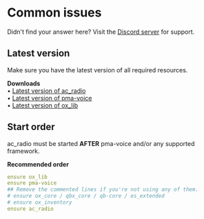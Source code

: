 # Common issues

Didn't find your answer here? Visit the [Discord server](https://discord.gg/2ZezMw2xvR) for support.

## Latest version
Make sure you have the latest version of all required resources.

**Downloads**  
• [Latest version of ac_radio](https://github.com/acscripts/ac_radio/releases/latest)  
• [Latest version of pma-voice](https://github.com/AvarianKnight/pma-voice/releases/latest)  
• [Latest version of ox_lib](https://github.com/overextended/ox_lib/releases/latest)

## Start order
ac_radio must be started **AFTER** pma-voice and/or any supported framework.

**Recommended order**
```yaml filename="server.cfg"
ensure ox_lib
ensure pma-voice
## Remove the commented lines if you're not using any of them.
# ensure ox_core / qbx_core / qb-core / es_extended
# ensure ox_inventory
ensure ac_radio
```
